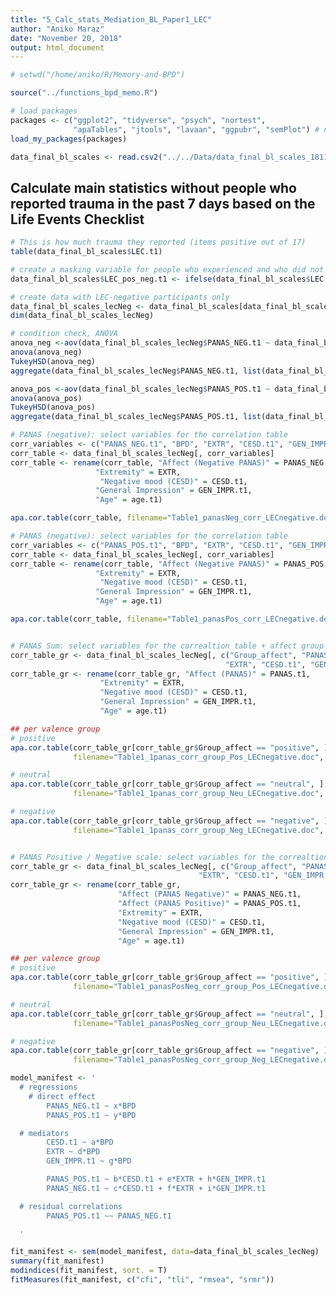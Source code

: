 ```yaml
---
title: "5_Calc_stats_Mediation_BL_Paper1_LEC"
author: "Aniko Maraz"
date: "November 20, 2018"
output: html_document
---
```


```r
# setwd("/home/aniko/R/Memory-and-BPD")

source("../functions_bpd_memo.R")

# load packages
packages <- c("ggplot2", "tidyverse", "psych", "nortest", 
              "apaTables", "jtools", "lavaan", "ggpubr", "semPlot") # note: semPlot (and dependencies) need a lot of memory to be installed!
load_my_packages(packages)

```

```r
data_final_bl_scales <- read.csv2("../../Data/data_final_bl_scales_181120.csv")

```

## Calculate main statistics without people who reported trauma in the past 7 days based on the Life Events Checklist
```r
# This is how much trauma they reported (items positive out of 17)
table(data_final_bl_scales$LEC.t1)

# create a masking variable for people who experienced and who did not experience trauma
data_final_bl_scales$LEC_pos_neg.t1 <- ifelse(data_final_bl_scales$LEC.t1 == 0, FALSE, TRUE)

# create data with LEC-negative participants only
data_final_bl_scales_lecNeg <- data_final_bl_scales[data_final_bl_scales$LEC_pos_neg.t1 == FALSE, ]
dim(data_final_bl_scales_lecNeg)

```

```r
# condition check, ANOVA
anova_neg <-aov(data_final_bl_scales_lecNeg$PANAS_NEG.t1 ~ data_final_bl_scales_lecNeg$Group_affect)
anova(anova_neg)
TukeyHSD(anova_neg)
aggregate(data_final_bl_scales_lecNeg$PANAS_NEG.t1, list(data_final_bl_scales_lecNeg$Group_affect), FUN=mean)

anova_pos <-aov(data_final_bl_scales_lecNeg$PANAS_POS.t1 ~ data_final_bl_scales_lecNeg$Group_affect)
anova(anova_pos)
TukeyHSD(anova_pos)
aggregate(data_final_bl_scales_lecNeg$PANAS_POS.t1, list(data_final_bl_scales_lecNeg$Group_affect), FUN=mean)

```

```r
# PANAS (negative): select variables for the correlation table
corr_variables <- c("PANAS_NEG.t1", "BPD", "EXTR", "CESD.t1", "GEN_IMPR.t1", "age.t1")
corr_table <- data_final_bl_scales_lecNeg[, corr_variables] 
corr_table <- rename(corr_table, "Affect (Negative PANAS)" = PANAS_NEG.t1, 
                   "Extremity" = EXTR, 
                    "Negative mood (CESD)" = CESD.t1, 
                   "General Impression" = GEN_IMPR.t1, 
                   "Age" = age.t1)

apa.cor.table(corr_table, filename="Table1_panasNeg_corr_LECnegative.doc", landscape = F)

# PANAS (negative): select variables for the correlation table
corr_variables <- c("PANAS_POS.t1", "BPD", "EXTR", "CESD.t1", "GEN_IMPR.t1", "age.t1")
corr_table <- data_final_bl_scales_lecNeg[, corr_variables] 
corr_table <- rename(corr_table, "Affect (Negative PANAS)" = PANAS_POS.t1, 
                   "Extremity" = EXTR, 
                    "Negative mood (CESD)" = CESD.t1, 
                   "General Impression" = GEN_IMPR.t1, 
                   "Age" = age.t1)

apa.cor.table(corr_table, filename="Table1_panasPos_corr_LECnegative.doc", landscape = F)


# PANAS Sum: select variables for the correaltion table + affect group 
corr_table_gr <- data_final_bl_scales_lecNeg[, c("Group_affect", "PANAS.t1", "BPD", 
                                                "EXTR", "CESD.t1", "GEN_IMPR.t1", "age.t1")] 
corr_table_gr <- rename(corr_table_gr, "Affect (PANAS)" = PANAS.t1, 
                    "Extremity" = EXTR, 
                    "Negative mood (CESD)" = CESD.t1, 
                    "General Impression" = GEN_IMPR.t1, 
                    "Age" = age.t1)

## per valence group
# positive
apa.cor.table(corr_table_gr[corr_table_gr$Group_affect == "positive", ], 
              filename="Table1_1panas_corr_group_Pos_LECnegative.doc", landscape = F)

# neutral
apa.cor.table(corr_table_gr[corr_table_gr$Group_affect == "neutral", ], 
              filename="Table1_1panas_corr_group_Neu_LECnegative.doc", landscape = F)

# negative
apa.cor.table(corr_table_gr[corr_table_gr$Group_affect == "negative", ], 
              filename="Table1_1panas_corr_group_Neg_LECnegative.doc", landscape = F)


# PANAS Positive / Negative scale: select variables for the correaltion table + affect group 
corr_table_gr <- data_final_bl_scales_lecNeg[, c("Group_affect", "PANAS_NEG.t1", "PANAS_POS.t1", "BPD", 
                                          "EXTR", "CESD.t1", "GEN_IMPR.t1", "age.t1")] 
corr_table_gr <- rename(corr_table_gr, 
                        "Affect (PANAS Negative)" = PANAS_NEG.t1, 
                        "Affect (PANAS Positive)" = PANAS_POS.t1,
                        "Extremity" = EXTR, 
                        "Negative mood (CESD)" = CESD.t1, 
                        "General Impression" = GEN_IMPR.t1, 
                        "Age" = age.t1)

## per valence group
# positive
apa.cor.table(corr_table_gr[corr_table_gr$Group_affect == "positive", ], 
              filename="Table1_panasPosNeg_corr_group_Pos_LECnegative.doc", landscape = F)

# neutral
apa.cor.table(corr_table_gr[corr_table_gr$Group_affect == "neutral", ], 
              filename="Table1_panasPosNeg_corr_group_Neu_LECnegative.doc", landscape = F)

# negative
apa.cor.table(corr_table_gr[corr_table_gr$Group_affect == "negative", ], 
              filename="Table1_panasPosNeg_corr_group_Neg_LECnegative.doc", landscape = F)

```


```r

model_manifest <- '
  # regressions  
    # direct effect
        PANAS_NEG.t1 ~ x*BPD
        PANAS_POS.t1 ~ y*BPD

  # mediators
        CESD.t1 ~ a*BPD
        EXTR ~ d*BPD        
        GEN_IMPR.t1 ~ g*BPD

        PANAS_POS.t1 ~ b*CESD.t1 + e*EXTR + h*GEN_IMPR.t1
        PANAS_NEG.t1 ~ c*CESD.t1 + f*EXTR + i*GEN_IMPR.t1

  # residual correlations
        PANAS_POS.t1 ~~ PANAS_NEG.t1

  '

fit_manifest <- sem(model_manifest, data=data_final_bl_scales_lecNeg)
summary(fit_manifest)
modindices(fit_manifest, sort. = T)
fitMeasures(fit_manifest, c("cfi", "tli", "rmsea", "srmr"))

```



